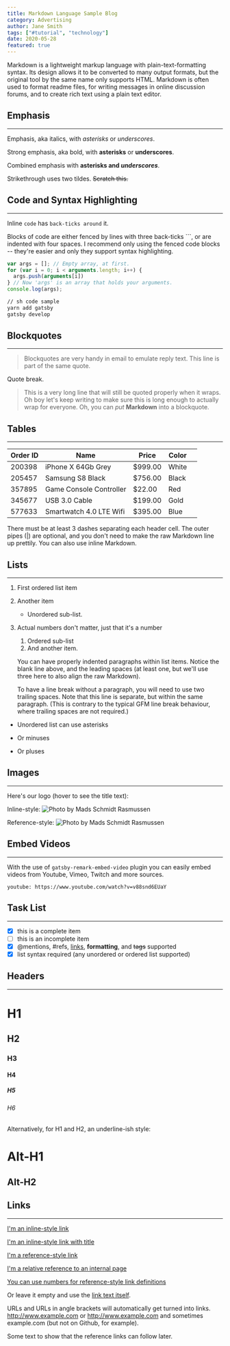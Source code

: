 ```yaml
---
title: Markdown Language Sample Blog
category: Advertising
author: Jane Smith
tags: ["#tutorial", "technology"]
date: 2020-05-28
featured: true
---
```


Markdown is a lightweight markup language with plain-text-formatting syntax. Its design allows it to be converted to many output formats, but the original tool by the same name only supports HTML. Markdown is often used to format readme files, for writing messages in online discussion forums, and to create rich text using a plain text editor.

## Emphasis
---

Emphasis, aka italics, with *asterisks* or _underscores_.

Strong emphasis, aka bold, with **asterisks** or __underscores__.

Combined emphasis with **asterisks and _underscores_**.

Strikethrough uses two tildes. ~~Scratch this.~~

## Code and Syntax Highlighting
---

Inline `code` has `back-ticks around` it.

Blocks of code are either fenced by lines with three back-ticks ```, or are indented with four spaces. I recommend only using the fenced code blocks -- they're easier and only they support syntax highlighting.

```javascript
var args = []; // Empty array, at first.
for (var i = 0; i < arguments.length; i++) {
  args.push(arguments[i])
} // Now 'args' is an array that holds your arguments.
console.log(args);
```

```sh
// sh code sample
yarn add gatsby
gatsby develop
```

## Blockquotes
---

> Blockquotes are very handy in email to emulate reply text.
> This line is part of the same quote.

Quote break.

> This is a very long line that will still be quoted properly when it wraps. Oh boy let's keep writing to make sure this is long enough to actually wrap for everyone. Oh, you can *put* **Markdown** into a blockquote.

## Tables
---

| Order ID | Name                    | Price   | Color |   |
|----------|-------------------------|---------|-------|---|
| 200398   | iPhone X 64Gb Grey      | $999.00 | White |   |
| 205457   | Samsung S8 Black        | $756.00 | Black |   |
| 357895   | Game Console Controller | $22.00  | Red   |   |
| 345677   | USB 3.0 Cable           | $199.00 | Gold  |   |
| 577633   | Smartwatch 4.0 LTE Wifi | $395.00 | Blue  |   |

There must be at least 3 dashes separating each header cell.
The outer pipes (|) are optional, and you don't need to make the
raw Markdown line up prettily. You can also use inline Markdown.

## Lists
---

1. First ordered list item
2. Another item
   * Unordered sub-list.

1. Actual numbers don't matter, just that it's a number
   1. Ordered sub-list
   4. And another item.

   You can have properly indented paragraphs within list items. Notice the blank line above, and the leading spaces (at least one, but we'll use three here to also align the raw Markdown).

   To have a line break without a paragraph, you will need to use two trailing spaces.
   Note that this line is separate, but within the same paragraph.
   (This is contrary to the typical GFM line break behaviour, where trailing spaces are not required.)

* Unordered list can use asterisks
- Or minuses
+ Or pluses

## Images
---

Here's our logo (hover to see the title text):

Inline-style:
![Photo by Mads Schmidt Rasmussen](./image-markdown.jpg "Photo by Mads Schmidt Rasmussen on Unsplash")

Reference-style:
![Photo by Mads Schmidt Rasmussen][photo]

[photo]: ./image-markdown.jpg "Photo by Mads Schmidt Rasmussen on Unsplash"

## Embed Videos
---

With the use of `gatsby-remark-embed-video` plugin you can easily embed videos from Youtube, Vimeo, Twitch and more sources.

`youtube: https://www.youtube.com/watch?v=v88snd6EUaY`

## Task List
---

- [x] this is a complete item
- [ ] this is an incomplete item
- [x] @mentions, #refs, [links](),
**formatting**, and <del>tags</del>
supported
- [x] list syntax required (any
unordered or ordered list
supported)

## Headers
---

# H1
## H2
### H3
#### H4
##### H5
###### H6

Alternatively, for H1 and H2, an underline-ish style:

Alt-H1
======

Alt-H2
------

## Links
---

[I'm an inline-style link](https://www.google.com)

[I'm an inline-style link with title](https://www.google.com "Google's 關於我page")

[I'm a reference-style link][Arbitrary case-insensitive reference text]

[I'm a relative reference to an internal page](../contact)

[You can use numbers for reference-style link definitions][1]

Or leave it empty and use the [link text itself].

URLs and URLs in angle brackets will automatically get turned into links.
http://www.example.com or <http://www.example.com> and sometimes
example.com (but not on Github, for example).

Some text to show that the reference links can follow later.

[arbitrary case-insensitive reference text]: https://www.mozilla.org
[1]: http://slashdot.org
[link text itself]: http://www.reddit.com

